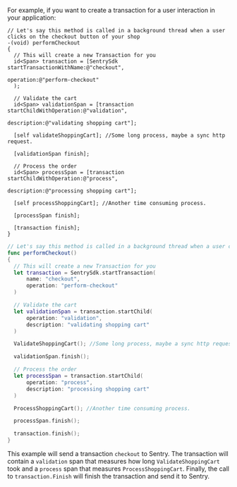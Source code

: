 For example, if you want to create a transaction for a user interaction in your application:

```objc {tabTitle:Objective-C}
// Let's say this method is called in a background thread when a user clicks on the checkout button of your shop
-(void) performCheckout
{
  // This will create a new Transaction for you
  id<Span> transaction = [SentrySdk startTransactionWithName:@"checkout",
                                                   operation:@"perform-checkout"
  );

  // Validate the cart
  id<Span> validationSpan = [transaction startChildWithOperation:@"validation",
                                                     description:@"validating shopping cart"];
  
  [self validateShoppingCart]; //Some long process, maybe a sync http request.

  [validationSpan finish];

  // Process the order
  id<Span> processSpan = [transaction startChildWithOperation:@"process", 
                                                  description:@"processing shopping cart"];
                                                    
  [self processShoppingCart]; //Another time consuming process.

  [processSpan finish];

  [transaction finish];
}
```

```swift {tabTitle:Swift}
// Let's say this method is called in a background thread when a user clicks on the checkout button of your shop
func performCheckout()
{
  // This will create a new Transaction for you
  let transaction = SentrySdk.startTransaction(
      name: "checkout", 
      operation: "perform-checkout" 
  )

  // Validate the cart
  let validationSpan = transaction.startChild(
      operation: "validation", 
      description: "validating shopping cart"
  )

  ValidateShoppingCart(); //Some long process, maybe a sync http request.

  validationSpan.finish();

  // Process the order
  let processSpan = transaction.startChild(
      operation: "process", 
      description: "processing shopping cart"
  )

  ProcessShoppingCart(); //Another time consuming process.

  processSpan.finish();

  transaction.finish();
}
```

This example will send a transaction `checkout` to Sentry. The transaction will contain a `validation` span that measures how long `ValidateShoppingCart` took and a `process` span that measures `ProcessShoppingCart`. Finally, the call to `transaction.Finish` will finish the transaction and send it to Sentry.
